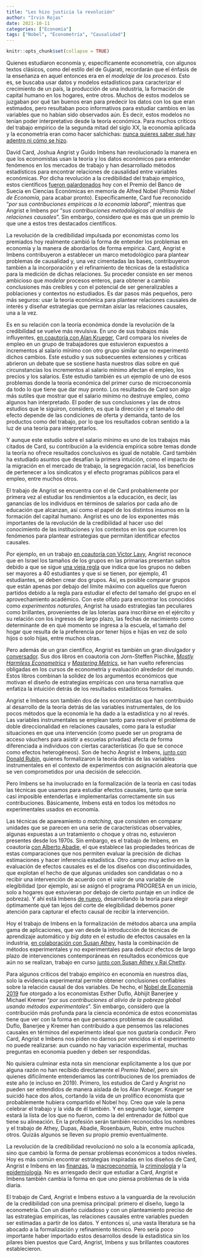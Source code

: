 ```yaml
---
title: "Les hizo justicia la revolución"
author: "Irvin Rojas"
date: 2021-10-11
categories: ["Economía"]
tags: ["Nobel", "Econometría", "Causalidad"]
---
```


```r
knitr::opts_chunk$set(collapse = TRUE)
```

Quienes estudiaron economía y, específicamente econometría, con algunos textos clásicos, como del estilo del de Gujarati, recordarán que el énfasis de la enseñanza en aquel entonces era en el *modelaje de los procesos*. Esto es, se buscaba usar datos y modelos estadísticos para caracterizar el crecimiento de un país, la producción de una industria, la formación de capital humano en los hogares, entre otros. Muchos de estos modelos se juzgaban por qué tan buenos eran para predecir los datos con los que eran estimados, pero resultaban poco informativos para estudiar cambios en las variables que no habían sido observados aún. Es decir, estos modelos no tenían poder interpretativo desde la teoría económica. Para muchos críticos del trabajo empírico de la segunda mitad del siglo XX, la economía aplicada y la econometría eran como hacer salchichas: [nunca quieres saber qué hay adentro ni cómo se hizo](https://www.jstor.org/stable/pdf/1803924.pdf?casa_token=qSb0dWjqZ0MAAAAA:Eze_CO7Ji9O22B1R19WRgUInD97czHhfI-uzrlMg3IG6k_Cxa3zP86VFcD9btV8G5TMdvaOdFhTXENzFhfYBdFzdEPHvxJlMO99BcBaA2epNng3z98fF_A).

David Card, Joshua Angrist y Guido Imbens han revolucionado la manera en que los economistas usan la teoría y los datos económicos para entender fenómenos en los mercados de trabajo y han desarrollado métodos estadísticos para encontrar relaciones de causalidad entre variables económicas. Por dicha revolución a la credibilidad del trabajo empírico, estos científicos [fueron galardonados]( https://www.nobelprize.org/prizes/economic-sciences/2021/summary/) hoy con el Premio del Banco de Suecia en Ciencias Económicas en memoria de Alfred Nobel (*Premio Nobel de Economía*, para acabar pronto). Específicamente, Card fue reconocido “*por sus contribuciones empíricas a la economía laboral*”, mientras que Angrist e Imbens por “*sus contribuciones metodológicas al análisis de relaciones causales*”. Sin embargo, considero que es más que un premio lo que une a estos tres destacados científicos.

La revolución de la credibilidad impulsada por economistas como los premiados hoy realmente cambió la forma de entender los problemas en economía y la manera de abordarlos de forma empírica. Card, Angrist e Imbens contribuyeron a establecer un marco metodológico para plantear problemas de causalidad y, una vez cimentadas las bases, contribuyeron también a la incorporación y el refinamiento de técnicas de la estadística para la medición de dichas relaciones. Su proceder consiste en ser menos ambicioso que *modelar* procesos enteros, para obtener a cambio conclusiones más creíbles y con el potencial de ser generalizables a poblaciones y contextos no estudiados. Es dar pasos más pequeños, pero más seguros: usar la teoría económica para plantear relaciones causales de interés y diseñar estrategias que permitan aislar las relaciones causales, una a la vez.

Es en su relación con la teoría económica donde la revolución de la credibilidad se vuelve más revulsiva. En uno de sus trabajos más influyentes, [en coautoría con Alan Krueger](https://davidcard.berkeley.edu/papers/njmin-aer.pdf), Card compara los niveles de empleo en un grupo de trabajadores que estuvieron expuestos a incrementos al salario mínimo con otro grupo similar que no experimentó dichos cambios. Este estudio y sus subsecuentes extensiones y críticas abrieron un debate que se sostiene hasta nuestros días sobre en qué circunstancias los incrementos al salario mínimo afectan el empleo, los precios y los salarios. Este estudio también es un ejemplo de uno de esos problemas donde la teoría económica del primer curso de microeconomía da todo lo que tiene que dar muy pronto. Los resultados de Card son algo más sutiles que mostrar que el salario mínimo no destruye empleo, como algunos han interpretado. El poder de sus conclusiones y las de otros estudios que le siguiron, considero, es que la dirección y el tamaño del efecto depende de las condiciones de oferta y demanda, tanto de los productos como del trabajo, por lo que los resultados cobran sentido a la luz de una teoría para interpretarlos.

Y aunque este estudio sobre el salario mínimo es uno de los trabajos más citados de Card, su contribución a la evidencia empírica sobre temas donde la teoría no ofrece resultados conclusivos es igual de notable. Card también ha estudiado asuntos que desafían la primera intuición, como el impacto de la migración en el mercado de trabajo, la segregación racial, los beneficios de pertenecer a los sindicatos y el efecto programas públicos para el empleo, entre muchos otros.

El trabajo de Angrist se encuentra con el de Card probablemente por primera vez al estudiar los rendimientos a la educación, es decir, las ganancias de los individuos en términos de salarios por cada año de educación que alcanzan, así como el papel de los distintos insumos en la formación del capital humano. Angrist es uno de los exponentes más importantes de la revolución de la credibilidad al hacer uso del conocimiento de las instituciones y los contextos en los que ocurren los fenómenos para plantear estrategias que permitan identificar efectos causales. 

Por ejemplo, en un trabajo [en coautoría con Victor Lavy](https://www.jstor.org/stable/2587016), Angrist reconoce que en Israel los tamaños de los grupos en las primarias presentan saltos debido a que se sigue [una vieja regla](https://en.wikipedia.org/wiki/Maimonides%27_rule) que indica que los grupos no deben ser mayores a 40 estudiantes y que si se tienen, por ejemplo, 41 estudiantes, se deben crear dos grupos. Así, es posible comparar grupos que están apenas por debajo del límite máximo con aquellos que fueron partidos debido a la regla para estudiar el efecto del tamaño del grupo en el aprovechamiento académico. Con este olfato para encontrar los conocidos como *experimentos naturales*, Angrist ha usado estrategias tan peculiares como brillantes, provenientes de las loterías para inscribirse en el ejército y su relación con los ingresos de largo plazo, las fechas de nacimiento como determinante de en qué momento se ingresa a la escuela, el tamaño del hogar que resulta de la preferencia por tener hijos e hijas en vez de solo hijos o solo hijas, entre muchos otras.

Pero además de un gran científico, Angrist es también un gran divulgador y [conversador](https://www.econtalk.org/joshua-angrist-on-econometrics-and-causation/).  Sus dos libros en coautoría con Jorn-Steffen Pischke, [*Mostly Harmless Econometrics*](https://www.amazon.com/Mostly-Harmless-Econometrics-Empiricists-Companion/dp/0691120358) y [*Mastering Metrics*](https://www.amazon.com/Mastering-Metrics-Path-Cause-Effect/dp/0691152845/ref=pd_sbs_1/135-4411448-5806729?pd_rd_w=uorKl&pf_rd_p=3676f086-9496-4fd7-8490-77cf7f43f846&pf_rd_r=VAD0KDJ0Y750RGFJ80MN&pd_rd_r=b548b61b-f029-45b3-a024-4fcf65d9e7cf&pd_rd_wg=xEplu&pd_rd_i=0691152845&psc=1), se han vuelto referencias obligadas en los cursos de econometría y evaluación alrededor del mundo. Estos libros combinan la solidez de los argumentos económicos que motivan el diseño de estrategias empíricas con una tersa narrativa que enfatiza la intuición detrás de los resultados estadísticos formales.

Angrist e Imbens son también dos de los economistas que han contribuido al desarrollo de la teoría detrás de las variables instrumentales, de los pocos métodos que la economía le ha dado a la estadística y no al revés. Las variables instrumentales se emplean tanto para resolver el problema de doble direccionalidad en relaciones causales, como para la estudiar situaciones en que una intervención (como puede ser un programa de acceso váuchers para asistir a escuelas privadas) afecta de forma diferenciada a individuos con ciertas características (lo que se conoce como efectos heterogéneos). Son de hecho Angrist e Imbens, [junto con Donald Rubin](https://www.tandfonline.com/doi/abs/10.1080/01621459.1996.10476902), quienes formalizaron la teoría detrás de las variables instrumentales en el contexto de experimentos con asignación aleatoria que se ven comprometidos por una decisión de selección.

Pero Imbens se ha involucrado en la formalización de la teoría en casi todas las técnicas que usamos para estudiar efectos causales, tanto que sería casi imposible entenderlas e implementarlas correctamente sin sus contribuciones. Básicamente, Imbens está en todos los métodos no experimentales usados en economía.

Las técnicas de apareamiento o *matching*, que consisten en comparar unidades que se parecen en una serie de características observables, algunas expuestas a un tratamiento o choque y otras no, estuvieron presentes desde los 1970s. Sin embargo, es el trabajo de Imbens, en coautoría [con Alberto Abadie](https://onlinelibrary.wiley.com/doi/abs/10.1111/j.1468-0262.2006.00655), el que establece las propiedades teóricas de estas comparaciones que nos permiten evaluar la precisión de dichas estimaciones y hacer inferencia estadística. Otro campo muy activo en la evaluación de efectos causales es el de los diseños con discontinuidades, que explotan el hecho de que algunas unidades son candidatas o no a recibir una intervención de acuerdo con el valor de una variable de elegibilidad (por ejemplo, así se asignó el programa PROGRESA en un inicio, solo a hogares que estuvieran por debajo de cierto puntaje en un índice de pobreza). Y ahí está Imbens [de nuevo](https://academic.oup.com/restud/article-abstract/79/3/933/1533189), desarrollando la teoría para elegir óptimamente qué tan lejos del corte de elegibilidad debemos poner atención para capturar el efecto causal de recibir la intervención.

Hoy el trabajo de Imbens en la formalización de métodos abarca una amplia gama de aplicaciones, que van desde la introducción de técnicas de aprendizaje automático y *big data* en el estudio de efectos causales en la industria, [en colaboración con Susan Athey](https://www.annualreviews.org/doi/abs/10.1146/annurev-economics-080217-053433
), hasta la combinación de métodos experimentales y no experimentales para deducir efectos de largo plazo de intervenciones contemporáneas en resultados económicos que aún no se realizan, trabajo en curso [junto con Susan Athey y Raj Chetty](https://arxiv.org/abs/2006.09676).

Para algunos críticos del trabajo empírico en economía en nuestros días, solo la evidencia experimental permite obtener conclusiones confiables sobre la relación causal de dos variables. De hecho, el [Nobel de Economía 2019](https://www.nobelprize.org/prizes/economic-sciences/2019/press-release/) fue otorgado a los economistas Esther Duflo, Abhijit Banerjee y Michael Kremer “*por sus contribuciones al alivio de la pobreza global usando métodos experimentales*”. Sin embargo, considero que la contribución más profunda para la ciencia económica de estos economistas tiene que ver con la forma en que pensamos problemas de causalidad. Duflo, Banerjee y Kremer han contribuido a que pensemos las relaciones causales en términos del experimento ideal que nos gustaría conducir. Pero Card, Angrist e Imbens nos piden no darnos por vencidos si el experimento no puede realizarse: aun cuando no hay variación experimental, muchas preguntas en economía pueden y deben ser respondidas.

No quisiera culminar esta nota sin mencionar explícitamente a los que por alguna razón no han recibido directamente el *Premio Nobel*, pero sin quienes difícilmente entenderiamos las contribuciones de los premiados de este año (e incluso en 2019). Primero, los estudios de Card y Angrist no pueden ser entendidos de manera aislada de los Alan Krueger. Krueger se suicidó hace dos años, cortando la vida de un prolífico economista que probablemente hubiera compartido el Nobel hoy. Creo que vale la pena celebrar el trabajo y la vida de él también. Y en segundo lugar, siempre estará la lista de los que no fueron, como la del entrenador de fútbol que tiene su alineación. En la profesión serán también reconocidos los nombres y el trabajo de Athey, Dupas, Abadie, Rosenbaum, Rubin, entre muchos otros. Quizás algunos se lleven su propio premio eventualmente.

La revolución de la credibilidad revolucionó no solo a la economía aplicada, sino que cambió la forma de pensar problemas económicos a todos niveles. Hoy es más común encontrar estrategias inspiradas en los diseños de Card, Angrist e Imbens en las [finanzas](https://pubsonline.informs.org/doi/abs/10.1287/mnsc.2016.2437), la [macroeconomía](https://www.sciencedirect.com/science/article/pii/S1574004816000094?casa_token=QcfJyvDmQ8YAAAAA:KZY9A7Mz6JPbHaa-A-SGmMPlt-gdon6QhSQN4WJKKezFTSua4mWRpbVtYLnopU3ciG8OJ9Pb0khp), la [criminología](https://link.springer.com/article/10.1007/s11292-005-5126-x) y la [epidemiología](https://dom-pubs.onlinelibrary.wiley.com/doi/abs/10.1111/dom.13926). No es arriesgado decir que estudiar a Card, Angrist e Imbens también cambia la forma en que uno piensa problemas de la vida diaria.

El trabajo de Card, Angrist e Imbens estuvo a la vanguardia de la revolución de la credibilidad con una premisa principal: primero el diseño, luego la econometría. Con un diseño cuidadoso y con un planteamiento preciso de las estrategias empíricas, las relaciones causales entre variables pueden ser estimadas a partir de los datos. Y entonces sí, una vasta literatura se ha abocado a la formalización y refinamiento técnico. Pero sería poco importante haber importado estos desarrollos desde la estadística sin los pilares bien puestos que Card, Angrist, Imbens y sus brillantes coautores establecieron.
